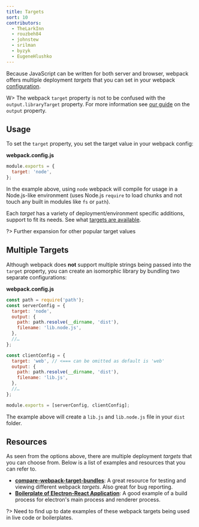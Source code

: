 ```yaml
---
title: Targets
sort: 10
contributors:
  - TheLarkInn
  - rouzbeh84
  - johnstew
  - srilman
  - byzyk
  - EugeneHlushko
---
```


Because JavaScript can be written for both server and browser, webpack offers multiple deployment _targets_ that you can set in your webpack [configuration](/configuration).

W> The webpack `target` property is not to be confused with the `output.libraryTarget` property. For more information see [our guide](/concepts/output/) on the `output` property.

## Usage

To set the `target` property, you set the target value in your webpack config:

**webpack.config.js**

```javascript
module.exports = {
  target: 'node',
};
```

In the example above, using `node` webpack will compile for usage in a Node.js-like environment (uses Node.js `require` to load chunks and not touch any built in modules like `fs` or `path`).

Each _target_ has a variety of deployment/environment specific additions, support to fit its needs. See what [targets are available](/configuration/target/).

?> Further expansion for other popular target values

## Multiple Targets

Although webpack does **not** support multiple strings being passed into the `target` property, you can create an isomorphic library by bundling two separate configurations:

**webpack.config.js**

```javascript
const path = require('path');
const serverConfig = {
  target: 'node',
  output: {
    path: path.resolve(__dirname, 'dist'),
    filename: 'lib.node.js',
  },
  //…
};

const clientConfig = {
  target: 'web', // <=== can be omitted as default is 'web'
  output: {
    path: path.resolve(__dirname, 'dist'),
    filename: 'lib.js',
  },
  //…
};

module.exports = [serverConfig, clientConfig];
```

The example above will create a `lib.js` and `lib.node.js` file in your `dist` folder.

## Resources

As seen from the options above, there are multiple deployment _targets_ that you can choose from. Below is a list of examples and resources that you can refer to.

- **[compare-webpack-target-bundles](https://github.com/TheLarkInn/compare-webpack-target-bundles)**: A great resource for testing and viewing different webpack _targets_. Also great for bug reporting.
- **[Boilerplate of Electron-React Application](https://github.com/chentsulin/electron-react-boilerplate)**: A good example of a build process for electron's main process and renderer process.

?> Need to find up to date examples of these webpack targets being used in live code or boilerplates.
